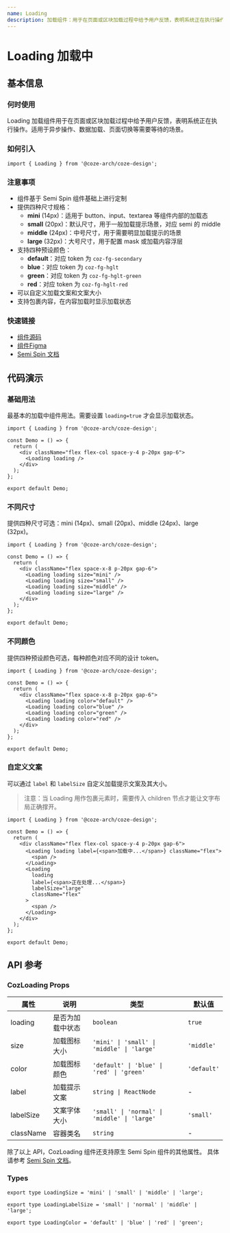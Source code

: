 ```yaml
---
name: Loading
description: 加载组件：用于在页面或区块加载过程中给予用户反馈，表明系统正在执行操作，适用于异步操作和数据加载场景。
---
```


# Loading 加载中

## 基本信息

### 何时使用

Loading 加载组件用于在页面或区块加载过程中给予用户反馈，表明系统正在执行操作。适用于异步操作、数据加载、页面切换等需要等待的场景。

### 如何引入

```tsx
import { Loading } from '@coze-arch/coze-design';
```

### 注意事项

- 组件基于 Semi Spin 组件基础上进行定制
- 提供四种尺寸规格：
  - **mini** (14px)：适用于 button、input、textarea 等组件内部的加载态
  - **small** (20px)：默认尺寸，用于一般加载提示场景，对应 semi 的 middle
  - **middle** (24px)：中号尺寸，用于需要明显加载提示的场景
  - **large** (32px)：大号尺寸，用于配置 mask 或加载内容浮层
- 支持四种预设颜色：
  - **default**：对应 token 为 `coz-fg-secondary`
  - **blue**：对应 token 为 `coz-fg-hglt`
  - **green**：对应 token 为 `coz-fg-hglt-green`
  - **red**：对应 token 为 `coz-fg-hglt-red`
- 可以自定义加载文案和文案大小
- 支持包裹内容，在内容加载时显示加载状态

### 快速链接

- [组件源码](https://code.byted.org/obric/bot-studio-monorepo/tree/master/packages/components/coze-design/src/components/loading)
- [组件Figma](https://www.figma.com/design/mbTx00rwR5YumfWuxAXAIH/CDS-2.0?node-id=10696-161050&m=dev)
- [Semi Spin 文档](https://semi.design/zh-CN/feedback/spin)

## 代码演示

### 基础用法

最基本的加载中组件用法。需要设置 `loading=true` 才会显示加载状态。

```tsx preview
import { Loading } from '@coze-arch/coze-design';

const Demo = () => {
  return (
    <div className="flex flex-col space-y-4 p-20px gap-6">
      <Loading loading />
    </div>
  );
};

export default Demo;
```

### 不同尺寸

提供四种尺寸可选：mini (14px)、small (20px)、middle (24px)、large (32px)。

```tsx preview
import { Loading } from '@coze-arch/coze-design';

const Demo = () => {
  return (
    <div className="flex space-x-8 p-20px gap-6">
      <Loading loading size="mini" />
      <Loading loading size="small" />
      <Loading loading size="middle" />
      <Loading loading size="large" />
    </div>
  );
};

export default Demo;
```

### 不同颜色

提供四种预设颜色可选，每种颜色对应不同的设计 token。

```tsx preview
import { Loading } from '@coze-arch/coze-design';

const Demo = () => {
  return (
    <div className="flex space-x-8 p-20px gap-6">
      <Loading loading color="default" />
      <Loading loading color="blue" />
      <Loading loading color="green" />
      <Loading loading color="red" />
    </div>
  );
};

export default Demo;
```

### 自定义文案

可以通过 `label` 和 `labelSize` 自定义加载提示文案及其大小。

> 注意：当 Loading 用作包裹元素时，需要传入 children 节点才能让文字布局正确撑开。

```tsx preview
import { Loading } from '@coze-arch/coze-design';

const Demo = () => {
  return (
    <div className="flex flex-col space-y-4 p-20px gap-6">
      <Loading loading label={<span>加载中...</span>} className="flex">
        <span />
      </Loading>
      <Loading
        loading
        label={<span>正在处理...</span>}
        labelSize="large"
        className="flex"
      >
        <span />
      </Loading>
    </div>
  );
};

export default Demo;
```

## API 参考

### CozLoading Props

| 属性      | 说明             | 类型                                         | 默认值      |
| --------- | ---------------- | -------------------------------------------- | ----------- |
| loading   | 是否为加载中状态 | `boolean`                                    | `true`      |
| size      | 加载图标大小     | `'mini' \| 'small' \| 'middle' \| 'large'`   | `'middle'`  |
| color     | 加载图标颜色     | `'default' \| 'blue' \| 'red' \| 'green'`    | `'default'` |
| label     | 加载提示文案     | `string \| ReactNode`                        | -           |
| labelSize | 文案字体大小     | `'small' \| 'normal' \| 'middle' \| 'large'` | `'small'`   |
| className | 容器类名         | `string`                                     | -           |

除了以上 API，CozLoading 组件还支持原生 Semi Spin 组件的其他属性。 具体请参考 [Semi Spin 文档](https://semi.design/zh-CN/feedback/spin#API%20参考)。

### Types

```tsx
export type LoadingSize = 'mini' | 'small' | 'middle' | 'large';

export type LoadingLabelSize = 'small' | 'normal' | 'middle' | 'large';

export type LoadingColor = 'default' | 'blue' | 'red' | 'green';
```
